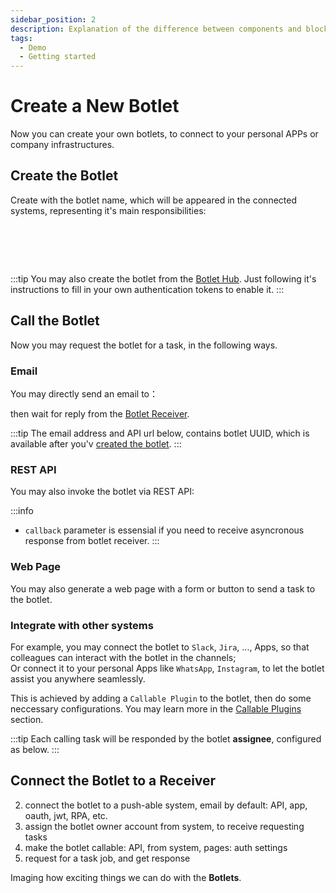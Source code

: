```yaml
---
sidebar_position: 2
description: Explanation of the difference between components and blocks on a practical example
tags:
  - Demo
  - Getting started
---
```


# Create a New Botlet


Now you can create your own botlets, to connect to your personal APPs or company infrastructures.

## Create the Botlet

Create with the botlet name, which will be appeared in the connected systems, representing it's main responsibilities:

<pre> 
<App>
    <CreateBotlet />
</App>
</pre>

:::tip
You may also create the botlet from the [Botlet Hub](../advanced-topics/botlet-hub.md). Just following it's instructions to fill in your own authentication tokens to enable it.
:::

## Call the Botlet

Now you may request the botlet for a task, in the following ways.

### Email

You may directly send an email to：<App><Email /></App> 
 
then wait for reply from the [Botlet Receiver](#connect-the-botlet-to-a-receiver).

:::tip
The email address and API url below, contains botlet UUID, which is available after you'v [created the botlet](#create-a-new-botlet).
:::

### REST API

You may also invoke the botlet via REST API:
<App><RestApi/></App>


:::info
- `callback` parameter is essensial if you need to receive asyncronous response from botlet receiver.
:::

### Web Page

You may also generate a web page with a form or button to send a task to the botlet.

### Integrate with other systems

For example, you may connect the botlet to `Slack`, `Jira`, ..., Apps, so that colleagues can interact with the botlet in the channels;  
Or connect it to your personal Apps like `WhatsApp`, `Instagram`, to let the botlet assist you anywhere seamlessly.

This is achieved by adding a `Callable Plugin` to the botlet, then do some neccessary configurations. You may learn more in the [Callable Plugins](../advanced-topics/botlet-plugins/callable-plugins) section.

:::tip 
Each calling task will be responded by the botlet **assignee**, configured as below.
:::

## Connect the Botlet to a Receiver



2. connect the botlet to a push-able system, email by default: API, app, oauth, jwt, RPA, etc.
3. assign the botlet owner account from system, to receive requesting tasks
4. make the botlet callable: API, from system, pages: auth settings
5. request for a task job, and get response

Imaging how exciting things we can do with the **Botlets**.
